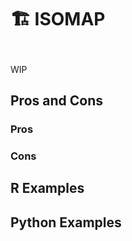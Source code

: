 # 🏗️ ISOMAP {#sec-too-many-isomap}

::: {style="visibility: hidden; height: 0px;"}
## ISOMAP
:::

WIP

## Pros and Cons

### Pros

### Cons

## R Examples

## Python Examples
